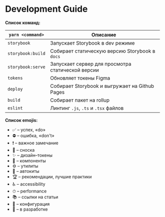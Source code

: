 
<Meta title="Intro / Development Guide" />

# Development Guide

**Список команд:**

| `yarn <command>`  | Описание                                          |
| ----------------- | ------------------------------------------------- |
| `storybook`       | Запускает Storybook в dev режиме                  |
| `storybook:build` | Собирает статическую версию Storybook в `docs`    |
| `storybook:serve` | Запускает сервер для просмотра статической версии |
| `tokens`          | Обновляет токены Figma                            |
| `deploy`          | Собирает Storybook и выгружает на Github Pages    |
| `build`           | Собирает пакет на rollup                          |
| `eslint`          | Линтинг `.js`, `.ts` и `.tsx` файлов              |

**Список emojis:**

-   ✅ – успех, «do»
-   ⛔ – ошибка, «don't»
-   ❗️ – важное замечание
-   💬 – сноска
-   ✨ – дизайн–токены
-   🧱 – компоненты
-   ⚙️ – утилиты
-   🤖 – автокиты
-   🏆 – рекомендации, лучшие практики
-   ♿️ – accessibility
-   ⏱ – performance
-   📚 – ссылки на статьи
-   🔨 – конфигурация
-   🚧 – в разработке
